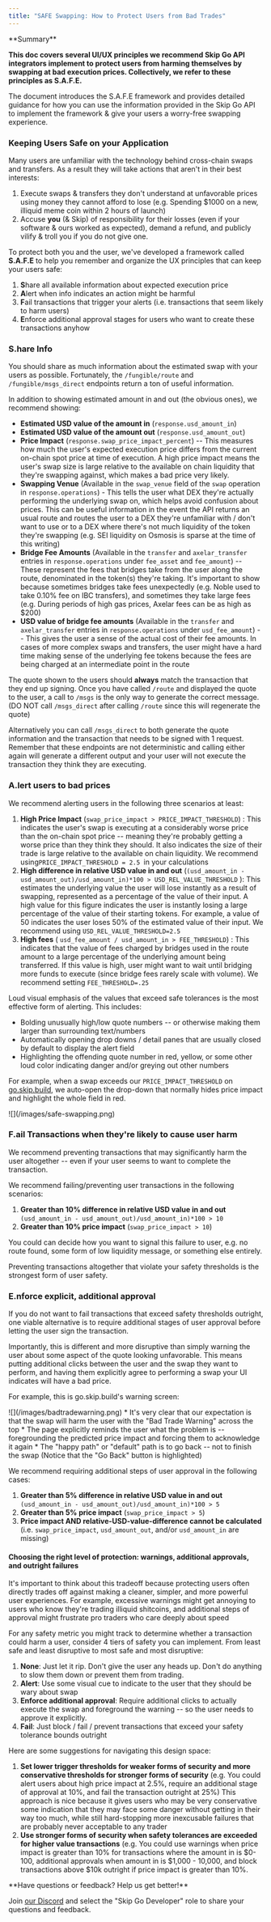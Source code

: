 ```yaml
---
title: "SAFE Swapping: How to Protect Users from Bad Trades"
---
```



 <Info>
 **Summary**

 **This doc covers several UI/UX principles we recommend Skip Go API integrators implement to protect users from harming themselves by swapping at bad execution prices. Collectively, we refer to these principles as S.A.F.E.**

 The document introduces the S.A.F.E framework and provides detailed guidance for how you can use the information provided in the Skip Go API to implement the framework & give your users a worry-free swapping experience.
</Info>
### Keeping Users Safe on your Application

Many users are unfamiliar with the technology behind cross-chain swaps and transfers. As a result they will take actions that aren't in their best interests:

1. Execute swaps & transfers they don't understand at unfavorable prices using money they cannot afford to lose (e.g. Spending $1000 on a new, illiquid meme coin within 2 hours of launch)
2. Accuse **you** (& Skip) of responsibility for their losses (even if your software & ours worked as expected), demand a refund, and publicly vilify & troll you if you do not give one.

To protect both you and the user, we've developed a framework called **S.A.F.E** to help you remember and organize the UX principles that can keep your users safe:

1. **S**hare all available information about expected execution price
2. **A**lert when info indicates an action might be harmful
3. **F**ail transactions that trigger your alerts (i.e. transactions that seem likely to harm users)
4. **E**nforce additional approval stages for users who want to create these transactions anyhow

### S.hare Info

You should share as much information about the estimated swap with your users as possible. Fortunately, the `/fungible/route` and `/fungible/msgs_direct` endpoints return a ton of useful information.

In addition to showing estimated amount in and out (the obvious ones), we recommend showing:

* **Estimated USD value of the amount in** (`response.usd_amount_in`)
* **Estimated USD value of the amount out** (`response.usd_amount_out`)
* **Price Impact** (`response.swap_price_impact_percent`) -- This measures how much the user's expected execution price differs from the current on-chain spot price at time of execution. A high price impact means the user's swap size is large relative to the available on chain liquidity that they're swapping against, which makes a bad price very likely.
* **Swapping Venue** (Available in the `swap_venue` field of the `swap` operation in `response.operations`) - This tells the user what DEX they're actually performing the underlying swap on, which helps avoid confusion about prices. This can be useful information in the event the API returns an usual route and routes the user to a DEX they're unfamiliar with / don't want to use or to a DEX where there's not much liquidity of the token they're swapping (e.g. SEI liquidity on Osmosis is sparse at the time of this writing)
* **Bridge Fee Amounts** (Available in the `transfer` and `axelar_transfer` entries in `response.operations` under `fee_asset` and `fee_amount`) -- These represent the fees that bridges take from the user along the route, denominated in the token(s) they're taking. It's important to show because sometimes bridges take fees unexpectedly (e.g. Noble used to take 0.10% fee on IBC transfers), and sometimes they take large fees (e.g. During periods of high gas prices, Axelar fees can be as high as $200)
* **USD value of bridge fee amounts** (Available in the `transfer` and `axelar_transfer` entries in `response.operations` under `usd_fee_amount`) -- This gives the user a sense of the actual cost of their fee amounts. In cases of more complex swaps and transfers, the user might have a hard time making sense of the underlying fee tokens because the fees are being charged at an intermediate point in the route

The quote shown to the users should **always** match the transaction that they end up signing. Once you have called `/route` and displayed the quote to the user, a call to `/msgs` is the only way to generate the correct message. (DO NOT call `/msgs_direct` after calling `/route` since this will regenerate the quote)

Alternatively you can call `/msgs_direct` to both generate the quote information and the transaction that needs to be signed with 1 request. Remember that these endpoints are not deterministic and calling either again will generate a different output and your user will not execute the transaction they think they are executing.

### A.lert users to bad prices

We recommend alerting users in the following three scenarios at least:

1. **High Price Impact** (`swap_price_impact > PRICE_IMPACT_THRESHOLD`) : This indicates the user's swap is executing at a considerably worse price than the on-chain spot price -- meaning they're probably getting a worse price than they think they should. It also indicates the size of their trade is large relative to the available on chain liquidity. We recommend using`PRICE_IMPACT_THRESHOLD = 2.5 `in your calculations
2. **High difference in relative USD value in and out** (`(usd_amount_in - usd_amount_out)/usd_amount_in)*100 > USD_REL_VALUE_THRESHOLD` ): This estimates the underlying value the user will lose instantly as a result of swapping, represented as a percentage of the value of their input. A high value for this figure indicates the user is instantly losing a large percentage of the value of their starting tokens. For example, a value of 50 indicates the user loses 50% of the estimated value of their input. We recommend using `USD_REL_VALUE_THRESHOLD=2.5`
3. **High fees** ( `usd_fee_amount / usd_amount_in > FEE_THRESHOLD`) : This indicates that the value of fees charged by bridges used in the route amount to a large percentage of the underlying amount being transferred. If this value is high, user might want to wait until bridging more funds to execute (since bridge fees rarely scale with volume). We recommend setting `FEE_THRESHOLD=.25`

Loud visual emphasis of the values that exceed safe tolerances is the most effective form of alerting. This includes:

* Bolding unusually high/low quote numbers -- or otherwise making them larger than surrounding text/numbers
* Automatically opening drop downs / detail panes that are usually closed by default to display the alert field
* Highlighting the offending quote number in red, yellow, or some other loud color indicating danger and/or greying out other numbers

For example, when a swap exceeds our `PRICE_IMPACT_THRESHOLD` on [go.skip.build](https://go.skip.build), we auto-open the drop-down that normally hides price impact and highlight the whole field in red.

<Frame>![](/images/safe-swapping.png)</Frame>

### F.ail Transactions when they're likely to cause user harm

We recommend preventing transactions that may significantly harm the user altogether -- even if your user seems to want to complete the transaction.

We recommend failing/preventing user transactions in the following scenarios:

1. **Greater than 10% difference in relative USD value in and out** `(usd_amount_in - usd_amount_out)/usd_amount_in)*100 > 10`
2. **Greater than 10% price impact** (`swap_price_impact > 10`)

You could can decide how you want to signal this failure to user, e.g. no route found, some form of low liquidity message, or something else entirely.

Preventing transactions altogether that violate your safety thresholds is the strongest form of user safety.

### E.nforce explicit, additional approval

If you do not want to fail transactions that exceed safety thresholds outright, one viable alternative is to require additional stages of user approval before letting the user sign the transaction.

Importantly, this is different and more disruptive than simply warning the user about some aspect of the quote looking unfavorable. This means putting additional clicks between the user and the swap they want to perform, and having them explicitly agree to performing a swap your UI indicates will have a bad price.

For example, this is go.skip.build's warning screen:

<Frame>![](/images/badtradewarning.png)</Frame>
* It's very clear that our expectation is that the swap will harm the user with the "Bad Trade Warning" across the top
* The page explicitly reminds the user what the problem is -- foregrounding the predicted price impact and forcing them to acknowledge it again
* The "happy path" or "default" path is to go back -- not to finish the swap (Notice that the "Go Back" button is highlighted)

We recommend requiring additional steps of user approval in the following cases:

1. **Greater than 5% difference in relative USD value in and out** `(usd_amount_in - usd_amount_out)/usd_amount_in)*100 > 5`
2. **Greater than 5% price impact** (`swap_price_impact > 5`)
3. **Price impact AND relative-USD-value-difference cannot be calculated** (i.e. `swap_price_impact`, `usd_amount_out`, and/or `usd_amount_in` are missing)

#### Choosing the right level of protection: warnings, additional approvals, and outright failures

It's important to think about this tradeoff because protecting users often directly trades off against making a cleaner, simpler, and more powerful user experiences. For example, excessive warnings might get annoying to users who know they're trading illiquid shitcoins, and additional steps of approval might frustrate pro traders who care deeply about speed

For any safety metric you might track to determine whether a transaction could harm a user, consider 4 tiers of safety you can implement. From least safe and least disruptive to most safe and most disruptive:

1. **None**: Just let it rip. Don't give the user any heads up. Don't do anything to slow them down or prevent them from trading.
2. **Alert**: Use some visual cue to indicate to the user that they should be wary about swap
3. **Enforce additional approval**: Require additional clicks to actually execute the swap and foreground the warning -- so the user needs to approve it explicitly.
4. **Fail**: Just block / fail / prevent transactions that exceed your safety tolerance bounds outright

Here are some suggestions for navigating this design space:

1. **Set lower trigger thresholds for weaker forms of security and more conservative thresholds for stronger forms of security** (e.g. You could alert users about high price impact at 2.5%, require an additional stage of approval at 10%, and fail the transaction outright at 25%) This approach is nice because it gives users who may be very conservative some indication that they may face some danger without getting in their way too much, while still hard-stopping more inexcusable failures that are probably never acceptable to any trader
2. **Use stronger forms of security when safety tolerances are exceeded for higher value transactions** (e.g. You could use warnings when price impact is greater than 10% for transactions where the amount in is $0-100, additional approvals when amount in is $1,000 - 10,000, and block transactions above $10k outright if price impact is greater than 10%.

<Info>
 **Have questions or feedback? Help us get better!**

 Join [our Discord](https://discord.com/invite/interchain) and select the "Skip Go Developer" role to share your questions and feedback.
</Info>

